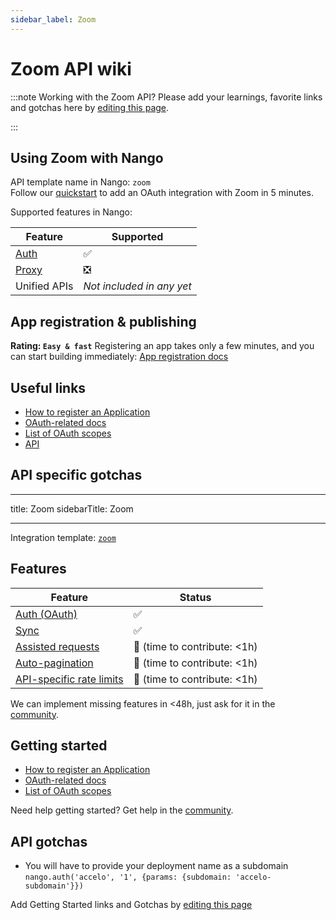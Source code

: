 ```yaml
---
sidebar_label: Zoom
---
```


# Zoom API wiki

:::note Working with the Zoom API?
Please add your learnings, favorite links and gotchas here by [editing this page](https://github.com/nangohq/nango/tree/master/docs/docs/providers/zoom.md).

:::

## Using Zoom with Nango

API template name in Nango: `zoom`  
Follow our [quickstart](../quickstart.md) to add an OAuth integration with Zoom in 5 minutes.

Supported features in Nango:

| Feature                            | Supported                 |
| ---------------------------------- | ------------------------- |
| [Auth](/nango-auth/core-concepts)  | ✅                        |
| [Proxy](/nango-unified-apis/proxy) | ❎                        |
| Unified APIs                       | _Not included in any yet_ |

## App registration & publishing

**Rating: `Easy & fast`**
Registering an app takes only a few minutes, and you can start building immediately: [App registration docs](https://developers.zoom.us/docs/integrations/create)

## Useful links

-   [How to register an Application](https://developers.zoom.us/docs/integrations/create)
-   [OAuth-related docs](https://developers.zoom.us/docs/integrations/oauth)
-   [List of OAuth scopes](https://developers.zoom.us/docs/integrations/oauth-scopes/)
-   [API](https://developers.zoom.us/docs/api/)

## API specific gotchas

---

title: Zoom
sidebarTitle: Zoom

---

Integration template: [`zoom`](https://nango.dev/providers.yaml)

## Features

| Feature                                                 | Status                          |
| ------------------------------------------------------- | ------------------------------- |
| [Auth (OAuth)](/nango-auth)                             | ✅                              |
| [Sync](/nango-sync)                                     | ✅                              |
| [Assisted requests](/nango-sync/guides/direct-requests) | 🚫 (time to contribute: &lt;1h) |
| [Auto-pagination](/nango-sync/configuration)            | 🚫 (time to contribute: &lt;1h) |
| [API-specific rate limits](/nango-sync/configuration)   | 🚫 (time to contribute: &lt;1h) |

<Tip>We can implement missing features in &lt;48h, just ask for it in the [community](https://nango.dev/slack).</Tip>
## Getting started

-   [How to register an Application](https://api.accelo.com/docs/#registering-your-application)
-   [OAuth-related docs](https://api.accelo.com/docs/#authentication)
-   [List of OAuth scopes](https://api.accelo.com/docs/#scope)

<Tip>Need help getting started? Get help in the [community](https://nango.dev/slack).</Tip>

## API gotchas

-   You will have to provide your deployment name as a subdomain `nango.auth('accelo', '1', {params: {subdomain: 'accelo-subdomain'}})`

<Note>Add Getting Started links and Gotchas by [editing this page](https://github.com/nangohq/nango/tree/master/docs-v2/integrations/all/zoom.mdx)</Note>
